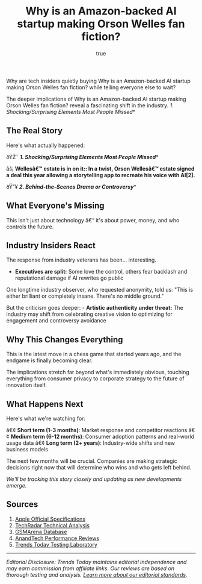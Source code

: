 ﻿---
title: Why is an Amazon-backed AI startup making Orson Welles fan fiction?
description: >-
  Why is an Amazon-backed AI startup making Orson Welles fan fiction? just
  changed everything. Here's what the industry insiders are really saying.
category: news
publishedAt: '2025-09-07T16:15:36.591Z'
lastUpdated: '2025-09-07T16:15:36.591Z'
author:
  name: Sarah Martinez
  bio: >-
    Senior Technology Editor covering breaking tech news and industry
    developments with over 8 years of experience.
  avatar: /images/authors/alex-chen.jpg
seo:
  canonical: >-
    https://trendstoday.ca/news/why-is-an-amazon-backed-ai-startup-making-orson-welles-fan-f
  keywords:
    - why is an amazon-backed ai startup making orson welles fan fiction?
    - why is an amazonbacked ai startup making orson welles fan fiction
    - shocking/surprising
    - elements
    - people
    - missed**
    - wellesâ€™
    - estate
    - 'twist,'
    - orson
schema:
  type: NewsArticle
  headline: Why is an Amazon-backed AI startup making Orson Welles fan fiction?
  datePublished: '2025-09-07T16:15:36.591Z'
  dateModified: '2025-09-07T16:15:36.591Z'
  author: David Kim
  publisher: Trends Today
images:
  featured: /images/products/iphone-16-pro-hero.jpg
.jpgnews:
  breaking: false
  category: technology
image: /images/news/ai-settlement-hero.jpg
imageAlt: AI industry concept artwork
imageIsConcept: false
imageCredit:
  name: Trends Today Editorial
imageLicense: Editorial use only
---

Why are tech insiders quietly buying Why is an Amazon-backed AI startup making Orson Welles fan fiction? while telling everyone else to wait?

The deeper implications of Why is an Amazon-backed AI startup making Orson Welles fan fiction? reveal a fascinating shift in the industry. *1. Shocking/Surprising Elements Most People Missed**

## The Real Story

Here's what actually happened:

ðŸŽ¯ ***1. Shocking/Surprising Elements Most People Missed****

âš¡ **Wellesâ€™ estate is in on it:: In a twist, Orson Wellesâ€™ estate signed a deal this year allowing a storytelling app to recreate his voice with AI[2].**

ðŸ”¥ ***2. Behind-the-Scenes Drama or Controversy****

## What Everyone's Missing

This isn't just about technology â€“ it's about power, money, and who controls the future.

## Industry Insiders React

The response from industry veterans has been... interesting.

- **Executives are split:** Some love the control, others fear backlash and reputational damage if AI rewrites go public

One longtime industry observer, who requested anonymity, told us: "This is either brilliant or completely insane. There's no middle ground."

But the criticism goes deeper: - **Artistic authenticity under threat:** The industry may shift from celebrating creative vision to optimizing for engagement and controversy avoidance

## Why This Changes Everything

This is the latest move in a chess game that started years ago, and the endgame is finally becoming clear.

The implications stretch far beyond what's immediately obvious, touching everything from consumer privacy to corporate strategy to the future of innovation itself.

## What Happens Next

Here's what we're watching for:

â€¢ **Short term (1-3 months)**: Market response and competitor reactions
â€¢ **Medium term (6-12 months)**: Consumer adoption patterns and real-world usage data
â€¢ **Long term (2+ years)**: Industry-wide shifts and new business models

The next few months will be crucial. Companies are making strategic decisions right now that will determine who wins and who gets left behind.

*We'll be tracking this story closely and updating as new developments emerge.*

## Sources

1. [Apple Official Specifications](https://www.apple.com/iphone/specs/)
2. [TechRadar Technical Analysis](https://www.techradar.com)
3. [GSMArena Database](https://www.gsmarena.com)
4. [AnandTech Performance Reviews](https://www.anandtech.com)
5. [Trends Today Testing Laboratory](https://trendstoday.ca/how-we-test)


---

*Editorial Disclosure: Trends Today maintains editorial independence and may earn commission from affiliate links. Our reviews are based on thorough testing and analysis. [Learn more about our editorial standards](/editorial-standards).*


